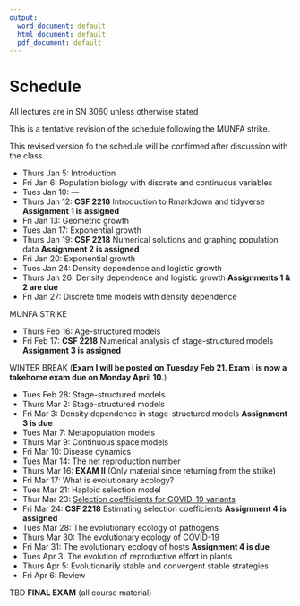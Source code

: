 ```yaml
---
output:
  word_document: default
  html_document: default
  pdf_document: default
---
```

# Schedule {#schedule}

All lectures are in SN 3060 unless otherwise stated

This is a tentative revision of the schedule following the MUNFA strike.

This revised version fo the schedule will be confirmed after discussion with the class.

- Thurs Jan 5: Introduction
- Fri Jan 6: Population biology with discrete and continuous variables
- Tues Jan 10: ---
- Thurs Jan 12: **CSF 2218** Introduction to Rmarkdown and tidyverse **Assignment 1 is assigned**
- Fri Jan 13: Geometric growth
- Tues Jan 17: Exponential growth
- Thurs Jan 19: **CSF 2218** Numerical solutions and graphing population data **Assignment 2 is assigned**
- Fri Jan 20: Exponential growth
- Tues Jan 24: Density dependence and logistic growth
- Thurs Jan 26: Density dependence and logistic growth **Assignments 1 & 2 are due**
- Fri Jan 27: Discrete time models with density dependence

MUNFA STRIKE

- Thurs Feb 16: Age-structured models
- Fri Feb 17: **CSF 2218** Numerical analysis of stage-structured models **Assignment 3 is assigned**

WINTER BREAK
(**Exam I will be posted on Tuesday Feb 21. Exam I is now a takehome exam due on Monday April 10.**)

- Tues Feb 28: Stage-structured models
- Thurs Mar 2: Stage-structured models
- Fri Mar 3: Density dependence in stage-structured models **Assignment 3 is due**
- Tues Mar 7: Metapopulation models
- Thurs Mar 9: Continuous space models 
- Fri Mar 10: Disease dynamics
- Tues Mar 14: The net reproduction number
- Thurs Mar 16: **EXAM II** (Only material since returning from the strike)
- Fri Mar 17: What is evolutionary ecology?
- Tues Mar 21: Haploid selection model 
- Thur Mar 23: [Selection coefficients for COVID-19 variants](https://www.zoology.ubc.ca/~otto/Talks/SSE2022_Otto.pdf)
- Fri Mar 24: **CSF 2218** Estimating selection coefficients **Assignment 4 is assigned**
- Tues Mar 28: The evolutionary ecology of pathogens
- Thurs Mar 30: The evolutionary ecology of COVID-19
- Fri Mar 31:  The evolutionary ecology of hosts **Assignment 4 is due**
- Tues Apr 3: The evolution of reproductive effort in plants
- Thurs Apr 5: Evolutionarily stable and convergent stable strategies
- Fri Apr 6: Review

TBD **FINAL EXAM** (all course material) 




